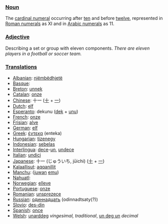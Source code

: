 ===[[Noun]]===
The [[cardinal numeral]] occurring after [[ten]] and before [[twelve]], represented in [[Roman numerals]] as XI and in [[Arabic numerals]] as 11.

===[[Adjective]]===

Describing a set or group with eleven components. ''There are eleven players in a football or soccer team.''

===[[Translation]]s===
*[[Albanian]]: [[njëmbëdhjetë]]
*[[Basque]]: [[]]
*[[Breton]]: [[unnek]]
*[[Catalan]]: [[onze]]
*[[Chinese]]: 十一 ([[十]] + [[一]])
*[[Dutch]]: [[elf]]
*[[Esperanto]]: dekunu ([[dek]] + [[unu]])
*[[French]]: [[onze]]
*[[Frisian]]: [[alve]]
*[[German]]: [[elf]]
*[[Greek]]: [[έντεκα]] (enteka)
*[[Hungarian]]: [[tizenegy]]
*[[Indonesian]]: [[sebelas]]
*[[Interlingua]]: [[dece]]-[[un]], [[undece]]
*[[Italian]]: [[undici]]
*[[Japanese]]: 十一 (じゅういち, jūichi) ([[十]] + [[一]])
*[[Kalaallisut]]: [[aqqanillit]]
*[[Manchu]]: ([[juwan]] [[emu]])
*[[Nahuatl]]: [[]]
*[[Norwegian]]: [[elleve]]
*[[Portuguese]]: [[onze]]
*[[Romanian]]: [[unsprezece]]
*[[Russian]]: [[одиннадцать]] (odinnadtsaty(?))
*[[Slovio]]: [[des-din]]
*[[Spanish]]: [[once]]
*[[Welsh]]: [[unarddeg]] ''vingesimal, traditional'', [[un deg un]] ''decimal''
